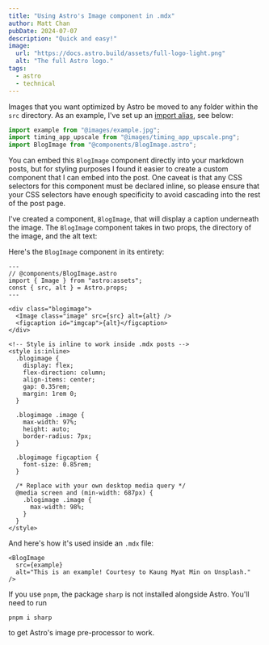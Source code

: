 ```yaml
---
title: "Using Astro's Image component in .mdx"
author: Matt Chan
pubDate: 2024-07-07
description: "Quick and easy!"
image:
  url: "https://docs.astro.build/assets/full-logo-light.png"
  alt: "The full Astro logo."
tags:
  - astro
  - technical
---
```



Images that you want optimized by Astro be moved to any folder within the `src` directory.
As an example, I've set up an [import alias](/posts/post-4), see below:

```js
import example from "@images/example.jpg";
import timing_app_upscale from "@images/timing_app_upscale.png";
import BlogImage from "@components/BlogImage.astro";
```

You can embed this `BlogImage` component directly into your markdown posts, but for styling purposes I found it easier
to create a custom component that I can embed into the post. One caveat is that any CSS selectors for this component must
be declared inline, so please ensure that your CSS selectors have enough specificity to avoid cascading into the rest of
the post page.

I've created a component, `BlogImage`, that will display a caption underneath the image.
The `BlogImage` component takes in two props, the directory of the image, and the alt text:

Here's the `BlogImage` component in its entirety:

```astro
---
// @components/BlogImage.astro
import { Image } from "astro:assets";
const { src, alt } = Astro.props;
---

<div class="blogimage">
  <Image class="image" src={src} alt={alt} />
  <figcaption id="imgcap">{alt}</figcaption>
</div>

<!-- Style is inline to work inside .mdx posts -->
<style is:inline>
  .blogimage {
    display: flex;
    flex-direction: column;
    align-items: center;
    gap: 0.35rem;
    margin: 1rem 0;
  }

  .blogimage .image {
    max-width: 97%;
    height: auto;
    border-radius: 7px;
  }

  .blogimage figcaption {
    font-size: 0.85rem;
  }

  /* Replace with your own desktop media query */
  @media screen and (min-width: 687px) {
    .blogimage .image {
      max-width: 98%;
    }
  }
</style>
```

And here's how it's used inside an `.mdx` file:

```astro
<BlogImage
  src={example}
  alt="This is an example! Courtesy to Kaung Myat Min on Unsplash."
/>
```

<BlogImage
  src={example}
  alt="This is an example! Courtesy to
Kaung Myat Min on Unsplash."
/>

If you use `pnpm`,
the package `sharp` is not installed alongside Astro. You'll need to run

```
pnpm i sharp
```

to get Astro's image pre-processor to work.
